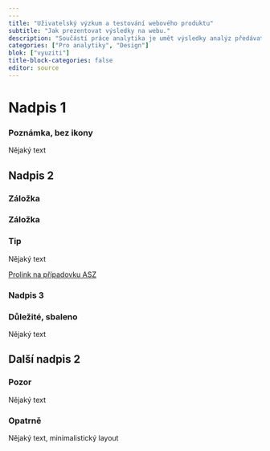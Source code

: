 ```yaml
---
---
title: "Uživatelský výzkum a testování webového produktu"
subtitle: "Jak prezentovat výsledky na webu."
description: "Součástí práce analytika je umět výsledky analýz předávat dalším uživatelům, a to čím dál tím více pomocí webových stránek. "
categories: ["Pro analytiky", "Design"]
blok: ["vyuziti"]
title-block-categories: false
editor: source
---
```


# Nadpis 1

:::{.callout-note icon=false appearance=simple collapse=true}

### Poznámka, bez ikony

Nějaký text

:::

## Nadpis 2

:::{.panel-tabset}

### Záložka

### Záložka

:::

:::{.callout-note collapse=false}

### Tip

Nějaký text

:::

:::{.btn .btn-primary}
[Prolink na případovku ASZ](../pripadove-studie/asz)
:::


### Nadpis 3 {#id-pro-odkazy}

:::{.callout-important collapse=true}

### Důležité, sbaleno

Nějaký text

:::

## Další nadpis 2

:::{.callout-warning collapse=false}

### Pozor

Nějaký text

:::

:::{.callout-caution icon=false appearance=minimal}

### Opatrně

Nějaký text, minimalistický layout

:::
